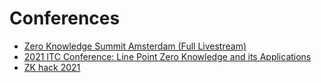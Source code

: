 # Conferences

- [Zero Knowledge Summit Amsterdam (Full Livestream)](https://www.youtube.com/watch?v=SCIuwh9ya8U&ab_channel=ZeroKnowledge)
- [2021 ITC Conference: Line Point Zero Knowledge and its Applications](https://www.youtube.com/watch?v=5LUDBmAPW9I&ab_channel=PaulG.AllenSchool)
- [ZK hack 2021](https://zkhack.dev/events/index.html)